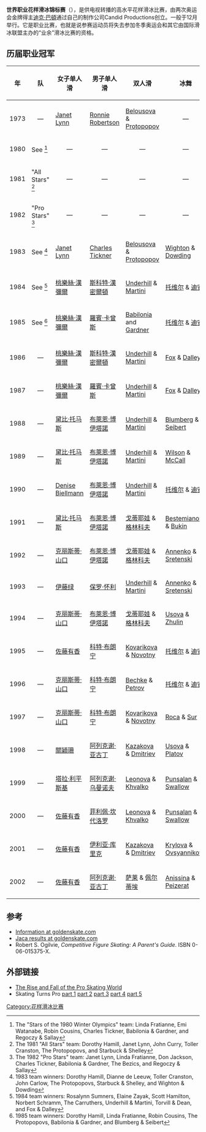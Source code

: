 {{noteTA
|T=zh-hans:世界职业花样滑冰锦标赛;zh-hk:世界職業花式溜冰錦標賽;zh-tw:世界職業花式滑冰錦標賽;
|1=zh-hk:花式溜冰;zh-tw:花式滑冰;zh-hans:花样滑冰;zh-hant:花樣滑冰;zh-mo:花式溜冰;
|2=zh-hk:溜冰; zh:滑冰;
|3=zh-hk:溜; zh:滑;}}
'''世界职业花样滑冰锦标赛'''（{{lang-en|World Professional Figure Skating Championships}}），是供电视转播的高水平花样滑冰比赛，由两次奥运会金牌得主[[迪克·巴頓|迪克·巴頓]]通过自己的制作公司Candid Productions创立。一般于12月举行。它是职业比赛，也就是说参赛运动员将失去参加冬季奥运会和其它由国际滑冰联盟主办的“业余”滑冰比赛的资格。

== 历届职业冠军 ==
{|  class="wikitable"
|-----
! 年
! 队
! 女子单人滑
! 男子单人滑
! 双人滑
! 冰舞
|-----
| 1973 || <center>—</center> || [[Janet_Lynn|Janet Lynn]] || [[Ronald_Robertson_(figure_skater)|Ronnie Robertson]] || [[露德米拉·別洛烏索娃|Belousova]] & [[歐雷格·普羅托波波夫|Protopopov]]|| <center>—</center>   
|-----
| 1980   || See <ref>The "Stars of the 1980 Winter Olympics" team: Linda Fratianne, Emi Watanabe, Robin Cousins, Charles Tickner, Babilonia & Gardner, and Regoczy & Sallay</ref>|| <center>—</center> || <center>—</center> || <center>—</center> || <center>—</center>
|-----
| 1981 || "All Stars" <ref>The 1981 "All Stars" team: Dorothy Hamill, Janet Lynn, John Curry, 
Toller Cranston, The Protopopovs, and Starbuck & Shelley</ref>|| <center>—</center> || <center>—</center> || <center>—</center> || <center>—</center> 
|-----
| 1982  || "Pro Stars" <ref>The 1982 "Pro Stars" team: Janet Lynn, Linda Fratianne, Don Jackson, Charles Tickner, Babilonia & Gardner, The Bezics, and Regoczy & Sallay</ref>|| <center>—</center> || <center>—</center> || <center>—</center> || <center>—</center>  
|-----
| 1983 || See <ref>1983 team winners: Dorothy Hamill, Dianne de Leeuw, Toller Cranston, John Carlow, The Protopopovs, Starbuck & Shelley, and Wighton & Dowding</ref>|| [[Janet_Lynn|Janet Lynn]] || [[查利·蒂克纳|Charles Tickner]] || [[露德米拉·別洛烏索娃|Belousova]] & [[歐雷格·普羅托波波夫|Protopopov]] || [[Lorna_Wighton|Wighton]] & [[John_Dowding|Dowding]]
|-----
| 1984 || See <ref>1984 team winners: Rosalynn Sumners, Elaine Zayak, Scott Hamilton, Norbert Schramm, The Carruthers, Underhill & Martini, Torvill & Dean, and Fox & Dalley</ref>|| [[桃樂絲·漢彌爾|桃樂絲·漢彌爾]] || [[斯科特·漢密爾頓|斯科特·漢密爾頓]] || [[芭芭拉·昂德希尔|Underhill]] & [[保罗·马蒂尼|Martini]] || [[珍·托維爾|托维尔]] & [[克里斯多夫·迪安|迪安]]
|-----
| 1985 || See <ref>1985 team winners: Dorothy Hamill, Linda Fratianne, Robin Cousins, The Protopopovs, Babilonia & Gardner, and Blumberg & Seibert</ref>|| [[桃樂絲·漢彌爾|桃樂絲·漢彌爾]] || [[羅賓·卡曾斯|羅賓·卡曾斯]] || [[Tai_Babilonia|Babilonia]] and [[兰迪·加德纳|Gardner]] || [[珍·托維爾|托维尔]] & [[克里斯多夫·迪安|迪安]]
|-----
| 1986 || <center>—</center> || [[桃樂絲·漢彌爾|桃樂絲·漢彌爾]] || [[斯科特·漢密爾頓|斯科特·漢密爾頓]] || [[芭芭拉·昂德希尔|Underhill]] & [[保罗·马蒂尼|Martini]] || [[Carol_Fox|Fox]] & [[Richard_Dalley|Dalley]]
|-----
| 1987 || <center>—</center> || [[桃樂絲·漢彌爾|桃樂絲·漢彌爾]] || [[羅賓·卡曾斯|羅賓·卡曾斯]] || [[芭芭拉·昂德希尔|Underhill]] & [[保罗·马蒂尼|Martini]] || [[Carol_Fox|Fox]] & [[Richard_Dalley|Dalley]]
|-----
| 1988 || <center>—</center> || [[黛比·托马斯|黛比·托马斯]] || [[布萊恩·博伊塔諾|布萊恩·博伊塔諾]] || [[芭芭拉·昂德希尔|Underhill]] & [[保罗·马蒂尼|Martini]] || [[Judy_Blumberg|Blumberg]] & [[Michael_Seibert|Seibert]]
|-----
| 1989 || <center>—</center> || [[黛比·托马斯|黛比·托马斯]] || [[布萊恩·博伊塔諾|布萊恩·博伊塔諾]] || [[芭芭拉·昂德希尔|Underhill]] & [[保罗·马蒂尼|Martini]] || [[Tracy_Wilson|Wilson]] &  [[Robert_McCall_(figure_skater)|McCall]] 
|-----
| 1990 || <center>—</center> || [[Denise_Biellmann|Denise Biellmann]] || [[布萊恩·博伊塔諾|布萊恩·博伊塔諾]] || [[芭芭拉·昂德希尔|Underhill]] & [[保罗·马蒂尼|Martini]] || [[珍·托維爾|托维尔]] & [[克里斯多夫·迪安|迪安]]
|-----
| 1991 || <center>—</center> || [[黛比·托马斯|黛比·托马斯]] || [[布萊恩·博伊塔諾|布萊恩·博伊塔諾]] || [[葉卡捷琳娜·戈蒂耶娃|戈蒂耶娃]] & [[谢尔盖·格林科夫|格林科夫]] || [[Natalia_Bestemianova|Bestemianova]] & [[Andrei_Bukin|Bukin]]
|-----
| 1992 || <center>—</center> || [[克丽斯蒂·山口|克丽斯蒂·山口]] || [[布萊恩·博伊塔諾|布萊恩·博伊塔諾]] || [[葉卡捷琳娜·戈蒂耶娃|戈蒂耶娃]] & [[谢尔盖·格林科夫|格林科夫]] || [[Natalia_Annenko|Annenko]] & [[Genrich_Sretenski|Sretenski]]
|-----
| 1993 || <center>—</center> || [[伊藤绿|伊藤绿]] || [[保罗·怀利|保罗·怀利]] || [[芭芭拉·昂德希尔|Underhill]] & [[保罗·马蒂尼|Martini]] || [[Natalia_Annenko|Annenko]] & [[Genrich_Sretenski|Sretenski]]
|-----
| 1994 || <center>—</center> || [[克丽斯蒂·山口|克丽斯蒂·山口]] || [[布萊恩·博伊塔諾|布萊恩·博伊塔諾]] || [[葉卡捷琳娜·戈蒂耶娃|戈蒂耶娃]] & [[谢尔盖·格林科夫|格林科夫]] || [[Maya_Usova|Usova]] & [[Alexander_Zhulin|Zhulin]]
|-----
| 1995 || <center>—</center> || [[佐藤有香|佐藤有香]] || [[科特·布朗宁|科特·布朗宁]] || [[拉德卡·科瓦日科娃|Kovarikova]] & [[勒内·诺沃提尼|Novotny]] || [[珍·托維爾|托维尔]] & [[克里斯多夫·迪安|迪安]]
|-----
| 1996 || <center>—</center> || [[克丽斯蒂·山口|克丽斯蒂·山口]] || [[科特·布朗宁|科特·布朗宁]] || [[Elena_Bechke|Bechke]] & [[丹尼斯·佩特诺夫|Petrov]] || [[珍·托維爾|托维尔]] & [[克里斯多夫·迪安|迪安]] 
|-----
| 1997 || <center>—</center> || [[克丽斯蒂·山口|克丽斯蒂·山口]] || [[科特·布朗宁|科特·布朗宁]] || [[拉德卡·科瓦日科娃|Kovarikova]] & [[勒内·诺沃提尼|Novotny]] || [[Renée_Roca|Roca]] & [[Gorsha_Sur|Sur]]
|-----
| 1998 || <center>—</center> || [[关颖珊|關穎珊]] || [[阿列克谢·亚古丁|阿列克谢·亚古丁]] || [[奧克薩娜·卡扎科娃|Kazakova]] & [[阿圖爾·德米特里耶夫|Dmitriev]] || [[Maya_Usova|Usova]] & [[Evgeny_Platov|Platov]]
|-----
| 1999 || <center>—</center> || [[塔拉·利平斯基|塔拉·利平斯基]] || [[阿列克谢·乌曼诺夫|阿列克谢·乌曼诺夫]] || [[Elena_Leonova|Leonova]] & [[Andrei_Khvalko|Khvalko]] || [[Elizabeth_Punsalan|Punsalan]] & [[Jerod_Swallow|Swallow]]
|-----
| 2000 || <center>—</center> || [[佐藤有香|佐藤有香]] || [[菲利佩·坎代洛罗|菲利佩·坎代洛罗]] || [[Elena_Leonova|Leonova]] & [[Andrei_Khvalko|Khvalko]] || [[Elizabeth_Punsalan|Punsalan]] & [[Jerod_Swallow|Swallow]]
|-----
| 2001 || <center>—</center> || [[佐藤有香|佐藤有香]] || [[伊利亚·库里克|伊利亚·库里克]] || [[奧克薩娜·卡扎科娃|Kazakova]] & [[阿圖爾·德米特里耶夫|Dmitriev]] || [[Anjelika_Krylova|Krylova]] & [[Oleg_Ovsyannikov|Ovsyannikov]]
|-----
| 2002 || <center>—</center> || [[佐藤有香|佐藤有香]] || [[阿列克谢·亚古丁|阿列克谢·亚古丁]] || [[雅米·萨莱|萨莱]] & [[达维德·佩尔蒂埃|佩尔蒂埃]] || [[瑪莉娜·阿妮西娜|Anissina]] & [[格温达尔·佩泽拉|Peizerat]]
|}

== 参考 ==
*[https://web.archive.org/web/20081120231816/http://www.goldenskate.com//competitions/proam/worldpros.shtml Information at goldenskate.com]
*[https://web.archive.org/web/20060827162033/http://www.goldenskate.com/competitions/proam/jaca.shtml Jaca results at goldenskate.com]
*Robert S. Ogilvie, ''Competitive Figure Skating: A Parent's Guide''. ISBN 0-06-015375-X.
<!--This article uses the Cite.php citation mechanism. For more information, please see http://meta.wikimedia.org/wiki/Cite/Cite.php -->
{{Reflist}}

== 外部链接 ==
*[https://web.archive.org/web/20060515030153/http://www.skatetoday.com/articles0506/040506_1.htm The Rise and Fall of the Pro Skating World]
*Skating Turns Pro [http://www.figureskatingmystery.com/2005/12/skating-turns-pro-part-1-my-100th-post.html part 1] {{Wayback|url=http://www.figureskatingmystery.com/2005/12/skating-turns-pro-part-1-my-100th-post.html |date=20160303174829 }} [http://www.figureskatingmystery.com/2006/01/skating-turns-pro-part-2.html part 2]{{Wayback|url=http://www.figureskatingmystery.com/2006/01/skating-turns-pro-part-2.html |date=20090904023008 }} [http://www.figureskatingmystery.com/2006/01/skating-turns-pro-part-3.html part 3]{{Wayback|url=http://www.figureskatingmystery.com/2006/01/skating-turns-pro-part-3.html |date=20090921142829 }} [http://www.figureskatingmystery.com/2006/01/skating-turns-pro-part-4.html part 4]{{Wayback|url=http://www.figureskatingmystery.com/2006/01/skating-turns-pro-part-4.html |date=20090904085624 }} [http://www.figureskatingmystery.com/2006/02/skating-turns-pro-part-5.html part 5]{{Wayback|url=http://www.figureskatingmystery.com/2006/02/skating-turns-pro-part-5.html |date=20081201112340 }}

[[Category:花样滑冰比赛|Category:花样滑冰比赛]]
